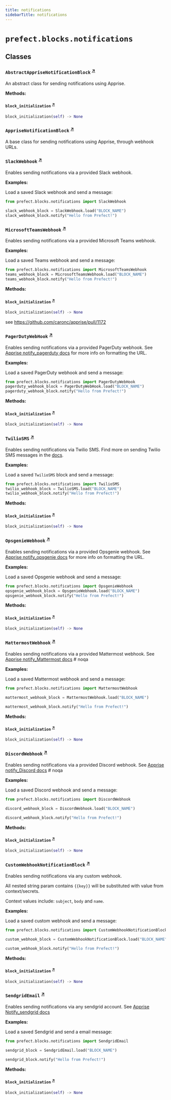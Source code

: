 ```yaml
---
title: notifications
sidebarTitle: notifications
---
```


# `prefect.blocks.notifications`

## Classes

### `AbstractAppriseNotificationBlock` <sup><a href="https://github.com/prefecthq/prefect/blob/main/src/prefect/blocks/notifications.py#L20" target="_blank">↗</a></sup>


An abstract class for sending notifications using Apprise.


**Methods:**

#### `block_initialization` <sup><a href="https://github.com/prefecthq/prefect/blob/main/src/prefect/blocks/notifications.py#L59" target="_blank">↗</a></sup>

```python
block_initialization(self) -> None
```

### `AppriseNotificationBlock` <sup><a href="https://github.com/prefecthq/prefect/blob/main/src/prefect/blocks/notifications.py#L78" target="_blank">↗</a></sup>


A base class for sending notifications using Apprise, through webhook URLs.


### `SlackWebhook` <sup><a href="https://github.com/prefecthq/prefect/blob/main/src/prefect/blocks/notifications.py#L116" target="_blank">↗</a></sup>


Enables sending notifications via a provided Slack webhook.

**Examples:**

Load a saved Slack webhook and send a message:
```python
from prefect.blocks.notifications import SlackWebhook

slack_webhook_block = SlackWebhook.load("BLOCK_NAME")
slack_webhook_block.notify("Hello from Prefect!")
```


### `MicrosoftTeamsWebhook` <sup><a href="https://github.com/prefecthq/prefect/blob/main/src/prefect/blocks/notifications.py#L146" target="_blank">↗</a></sup>


Enables sending notifications via a provided Microsoft Teams webhook.

**Examples:**

Load a saved Teams webhook and send a message:
```python
from prefect.blocks.notifications import MicrosoftTeamsWebhook
teams_webhook_block = MicrosoftTeamsWebhook.load("BLOCK_NAME")
teams_webhook_block.notify("Hello from Prefect!")
```


**Methods:**

#### `block_initialization` <sup><a href="https://github.com/prefecthq/prefect/blob/main/src/prefect/blocks/notifications.py#L187" target="_blank">↗</a></sup>

```python
block_initialization(self) -> None
```

see https://github.com/caronc/apprise/pull/1172


### `PagerDutyWebHook` <sup><a href="https://github.com/prefecthq/prefect/blob/main/src/prefect/blocks/notifications.py#L204" target="_blank">↗</a></sup>


Enables sending notifications via a provided PagerDuty webhook.
See [Apprise notify_pagerduty docs](https://github.com/caronc/apprise/wiki/Notify_pagerduty)
for more info on formatting the URL.

**Examples:**

Load a saved PagerDuty webhook and send a message:
```python
from prefect.blocks.notifications import PagerDutyWebHook
pagerduty_webhook_block = PagerDutyWebHook.load("BLOCK_NAME")
pagerduty_webhook_block.notify("Hello from Prefect!")
```


**Methods:**

#### `block_initialization` <sup><a href="https://github.com/prefecthq/prefect/blob/main/src/prefect/blocks/notifications.py#L296" target="_blank">↗</a></sup>

```python
block_initialization(self) -> None
```

### `TwilioSMS` <sup><a href="https://github.com/prefecthq/prefect/blob/main/src/prefect/blocks/notifications.py#L344" target="_blank">↗</a></sup>


Enables sending notifications via Twilio SMS.
Find more on sending Twilio SMS messages in the [docs](https://www.twilio.com/docs/sms).

**Examples:**

Load a saved `TwilioSMS` block and send a message:
```python
from prefect.blocks.notifications import TwilioSMS
twilio_webhook_block = TwilioSMS.load("BLOCK_NAME")
twilio_webhook_block.notify("Hello from Prefect!")
```


**Methods:**

#### `block_initialization` <sup><a href="https://github.com/prefecthq/prefect/blob/main/src/prefect/blocks/notifications.py#L396" target="_blank">↗</a></sup>

```python
block_initialization(self) -> None
```

### `OpsgenieWebhook` <sup><a href="https://github.com/prefecthq/prefect/blob/main/src/prefect/blocks/notifications.py#L417" target="_blank">↗</a></sup>


Enables sending notifications via a provided Opsgenie webhook.
See [Apprise notify_opsgenie docs](https://github.com/caronc/apprise/wiki/Notify_opsgenie)
for more info on formatting the URL.

**Examples:**

Load a saved Opsgenie webhook and send a message:
```python
from prefect.blocks.notifications import OpsgenieWebhook
opsgenie_webhook_block = OpsgenieWebhook.load("BLOCK_NAME")
opsgenie_webhook_block.notify("Hello from Prefect!")
```


**Methods:**

#### `block_initialization` <sup><a href="https://github.com/prefecthq/prefect/blob/main/src/prefect/blocks/notifications.py#L505" target="_blank">↗</a></sup>

```python
block_initialization(self) -> None
```

### `MattermostWebhook` <sup><a href="https://github.com/prefecthq/prefect/blob/main/src/prefect/blocks/notifications.py#L541" target="_blank">↗</a></sup>


Enables sending notifications via a provided Mattermost webhook.
See [Apprise notify_Mattermost docs](https://github.com/caronc/apprise/wiki/Notify_Mattermost) # noqa

**Examples:**

Load a saved Mattermost webhook and send a message:
```python
from prefect.blocks.notifications import MattermostWebhook

mattermost_webhook_block = MattermostWebhook.load("BLOCK_NAME")

mattermost_webhook_block.notify("Hello from Prefect!")
```


**Methods:**

#### `block_initialization` <sup><a href="https://github.com/prefecthq/prefect/blob/main/src/prefect/blocks/notifications.py#L609" target="_blank">↗</a></sup>

```python
block_initialization(self) -> None
```

### `DiscordWebhook` <sup><a href="https://github.com/prefecthq/prefect/blob/main/src/prefect/blocks/notifications.py#L634" target="_blank">↗</a></sup>


Enables sending notifications via a provided Discord webhook.
See [Apprise notify_Discord docs](https://github.com/caronc/apprise/wiki/Notify_Discord) # noqa

**Examples:**

Load a saved Discord webhook and send a message:
```python
from prefect.blocks.notifications import DiscordWebhook

discord_webhook_block = DiscordWebhook.load("BLOCK_NAME")

discord_webhook_block.notify("Hello from Prefect!")
```


**Methods:**

#### `block_initialization` <sup><a href="https://github.com/prefecthq/prefect/blob/main/src/prefect/blocks/notifications.py#L714" target="_blank">↗</a></sup>

```python
block_initialization(self) -> None
```

### `CustomWebhookNotificationBlock` <sup><a href="https://github.com/prefecthq/prefect/blob/main/src/prefect/blocks/notifications.py#L738" target="_blank">↗</a></sup>


Enables sending notifications via any custom webhook.

All nested string param contains `{{key}}` will be substituted with value from context/secrets.

Context values include: `subject`, `body` and `name`.

**Examples:**

Load a saved custom webhook and send a message:
```python
from prefect.blocks.notifications import CustomWebhookNotificationBlock

custom_webhook_block = CustomWebhookNotificationBlock.load("BLOCK_NAME")

custom_webhook_block.notify("Hello from Prefect!")
```


**Methods:**

#### `block_initialization` <sup><a href="https://github.com/prefecthq/prefect/blob/main/src/prefect/blocks/notifications.py#L842" target="_blank">↗</a></sup>

```python
block_initialization(self) -> None
```

### `SendgridEmail` <sup><a href="https://github.com/prefecthq/prefect/blob/main/src/prefect/blocks/notifications.py#L875" target="_blank">↗</a></sup>


Enables sending notifications via any sendgrid account.
See [Apprise Notify_sendgrid docs](https://github.com/caronc/apprise/wiki/Notify_Sendgrid)

**Examples:**

Load a saved Sendgrid and send a email message:
```python
from prefect.blocks.notifications import SendgridEmail

sendgrid_block = SendgridEmail.load("BLOCK_NAME")

sendgrid_block.notify("Hello from Prefect!")
```


**Methods:**

#### `block_initialization` <sup><a href="https://github.com/prefecthq/prefect/blob/main/src/prefect/blocks/notifications.py#L920" target="_blank">↗</a></sup>

```python
block_initialization(self) -> None
```
